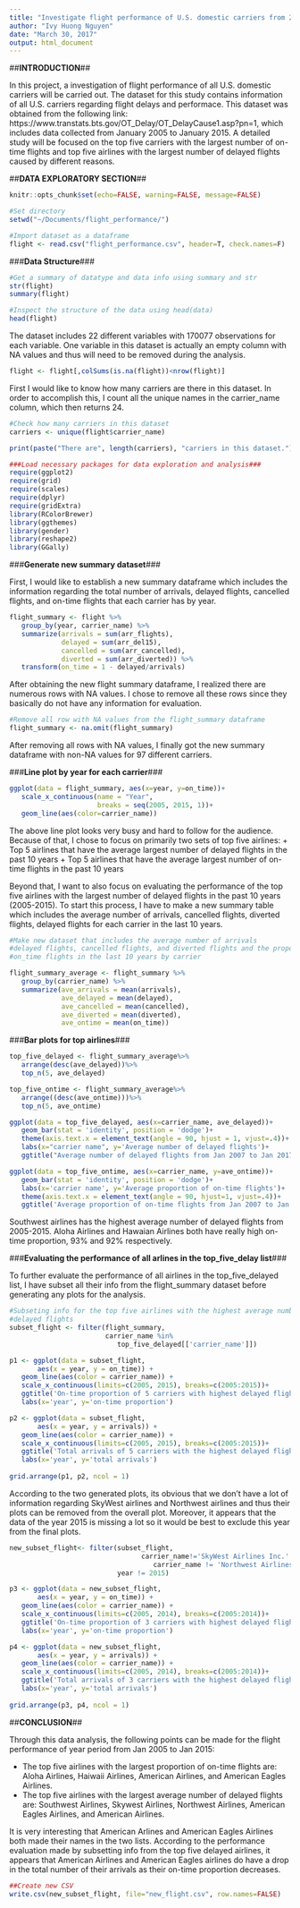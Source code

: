 ```yaml
---
title: "Investigate flight performance of U.S. domestic carriers from 2007-2017"
author: "Ivy Huong Nguyen"
date: "March 30, 2017"
output: html_document
---
```

##**INTRODUCTION**##

In this project, a investigation of flight performance of all U.S. domestic carriers will be carried out. The dataset for this study contains information of all U.S. carriers regarding flight delays and performace. This dataset was obtained from the following link: https://www.transtats.bts.gov/OT_Delay/OT_DelayCause1.asp?pn=1, which includes data collected from January 2005 to January 2015. A detailed study will be focused on the top five carriers with the largest number of on-time flights and top five airlines with the largest number of delayed flights caused by different reasons. 

##**DATA EXPLORATORY SECTION**##

```r
knitr::opts_chunk$set(echo=FALSE, warning=FALSE, message=FALSE)

#Set directory
setwd("~/Documents/flight_performance/") 

#Import dataset as a dataframe
flight <- read.csv("flight_performance.csv", header=T, check.names=F)
```

###**Data Structure**###

```r
#Get a summary of datatype and data info using summary and str
str(flight)
summary(flight)

#Inspect the structure of the data using head(data)
head(flight)
```

The dataset includes 22 different variables with 170077 observations for each variable. One variable in this dataset is actually an empty column with NA values and thus will need to be removed during the analysis. 

```r
flight <- flight[,colSums(is.na(flight))<nrow(flight)]
```

First I would like to know how many carriers are there in this dataset. In order to accomplish this, I count all the unique names in the carrier_name column, which then returns 24. 

```r
#Check how many carriers in this dataset
carriers <- unique(flight$carrier_name)

print(paste("There are", length(carriers), "carriers in this dataset."))
```


```r
###Load necessary packages for data exploration and analysis###
require(ggplot2)
require(grid)
require(scales)
require(dplyr)
require(gridExtra)
library(RColorBrewer)
library(ggthemes)
library(gender)
library(reshape2)
library(GGally)
```

###**Generate new summary dataset**###

First, I would like to establish a new summary dataframe which includes the information regarding the total number of arrivals, delayed flights, cancelled flights, and on-time flights that each carrier has by year. 

```r
flight_summary <- flight %>%
   group_by(year, carrier_name) %>%
   summarize(arrivals = sum(arr_flights), 
             delayed = sum(arr_del15), 
             cancelled = sum(arr_cancelled), 
             diverted = sum(arr_diverted)) %>%
   transform(on_time = 1 - delayed/arrivals) 
```

After obtaining the new flight summary dataframe, I realized there are numerous rows with NA values. I chose to remove all these rows since they basically do not have any information for evaluation. 

```r
#Remove all row with NA values from the flight_summary dataframe
flight_summary <- na.omit(flight_summary)
```

After removing all rows with NA values, I finally got the new summary dataframe with non-NA values for 97 different carriers. 

###**Line plot by year for each carrier**###

```r
ggplot(data = flight_summary, aes(x=year, y=on_time))+
   scale_x_continuous(name = "Year", 
                      breaks = seq(2005, 2015, 1))+
   geom_line(aes(color=carrier_name))
```

The above line plot looks very busy and hard to follow for the audience. Because of that, I chose to focus on primarily two sets of top five airlines:
+ Top 5 airlines that have the average largest number of delayed flights in the past 10 years
+ Top 5 airlines that have the average largest number of on-time flights in the past 10 years

Beyond that, I want to also focus on evaluating the performance of the top five airlines with the largest number of delayed flights in the past 10 years (2005-2015). To start this process, I have to make a new summary table which includes the average number of arrivals, cancelled flights, diverted flights, delayed flights for each carrier in the last 10 years. 

```r
#Make new dataset that includes the average number of arrivals
#delayed flights, cancelled flights, and diverted flights and the proportion of 
#on_time flights in the last 10 years by carrier

flight_summary_average <- flight_summary %>%
   group_by(carrier_name) %>%
   summarize(ave_arrivals = mean(arrivals), 
             ave_delayed = mean(delayed), 
             ave_cancelled = mean(cancelled),
             ave_diverted = mean(diverted), 
             ave_ontime = mean(on_time)) 
```

###**Bar plots for top  airlines**###

``` r
top_five_delayed <- flight_summary_average%>%
   arrange(desc(ave_delayed))%>%
   top_n(5, ave_delayed)

top_five_ontime <- flight_summary_average%>%
   arrange((desc(ave_ontime)))%>%
   top_n(5, ave_ontime)
```

```r
ggplot(data = top_five_delayed, aes(x=carrier_name, ave_delayed))+
   geom_bar(stat = 'identity', position = 'dodge')+
   theme(axis.text.x = element_text(angle = 90, hjust = 1, vjust=.4))+
   labs(x="carrier name", y='Average number of delayed flights')+
   ggtitle("Average number of delayed flights from Jan 2007 to Jan 2017")

ggplot(data = top_five_ontime, aes(x=carrier_name, y=ave_ontime))+
   geom_bar(stat = 'identity', position = 'dodge')+
   labs(x='carrier name', y='Average proportion of on-time flights')+
   theme(axis.text.x = element_text(angle = 90, hjust=1, vjust=.4))+
   ggtitle('Average proportion of on-time flights from Jan 2007 to Jan 2017')
```

Southwest airlines has the highest average number of delayed flights from 2005-2015. Aloha Airlines and Hawaian Airlines both have really high on-time proportion, 93% and 92% respectively. 

###**Evaluating the performance of all arlines in the top_five_delay list**###

To further evaluate the performance of all airlines in the top_five_delayed list, I have subset all their info from the flight_summary dataset before generating any plots for the analysis. 

```r
#Subseting info for the top five airlines with the highest average number of 
#delayed flights 
subset_flight <- filter(flight_summary, 
                        carrier_name %in%
                           top_five_delayed[['carrier_name']])

```

```r
p1 <- ggplot(data = subset_flight,
       aes(x = year, y = on_time)) +
   geom_line(aes(color = carrier_name)) +
   scale_x_continuous(limits=c(2005, 2015), breaks=c(2005:2015))+
   ggtitle('On-time proportion of 5 carriers with highest delayed flights')+
   labs(x='year', y='on-time proportion')

p2 <- ggplot(data = subset_flight,
       aes(x = year, y = arrivals)) +
   geom_line(aes(color = carrier_name)) +
   scale_x_continuous(limits=c(2005, 2015), breaks=c(2005:2015))+
   ggtitle('Total arrivals of 5 carriers with the highest delayed flights')+
   labs(x='year', y='total arrivals')
      
grid.arrange(p1, p2, ncol = 1)
```

According to the two generated plots, its obvious that we don't have a lot of information regarding SkyWest airlines and Northwest airlines and thus their plots can be removed from the overall plot. Moreover, it appears that the data of the year 2015 is missing a lot so it would be best to exclude this year from the final plots. 

```r
new_subset_flight<- filter(subset_flight, 
                                 carrier_name!='SkyWest Airlines Inc.' &
                                    carrier_name != 'Northwest Airlines Inc.', 
                           year != 2015)

p3 <- ggplot(data = new_subset_flight,
       aes(x = year, y = on_time)) +
   geom_line(aes(color = carrier_name)) +
   scale_x_continuous(limits=c(2005, 2014), breaks=c(2005:2014))+
   ggtitle('On-time proportion of 3 carriers with highest delayed flights')+
   labs(x='year', y='on-time proportion')

p4 <- ggplot(data = new_subset_flight,
       aes(x = year, y = arrivals)) +
   geom_line(aes(color = carrier_name)) +
   scale_x_continuous(limits=c(2005, 2014), breaks=c(2005:2014))+
   ggtitle('Total arrivals of 3 carriers with the highest delayed flights')+
   labs(x='year', y='total arrivals')
      
grid.arrange(p3, p4, ncol = 1)
```

##**CONCLUSION**##

Through this data analysis, the following points can be made for the flight performance of year period from Jan 2005 to Jan 2015: 

+ The top five airlines with the largest proportion of on-time flights are: Aloha Airlines, Haiwaii Airlines, American Airlines, and American Eagles Airlines. 
+ The top five airlines with the largest average number of delayed flights are: Southwest Airlines, Skywest Airlines, Northwest Airlines, American Eagles Airlines, and American Airlines. 

It is very interesting that American Arlines and American Eagles Airlines both made their names in the two lists. According to the performance evaluation made by subsetting info from the top five delayed airlines, it appears that American Airlines and American Eagles airlines do have a drop in the total number of their arrivals as their on-time proportion decreases. 


```r
##Create new CSV
write.csv(new_subset_flight, file="new_flight.csv", row.names=FALSE)
```

